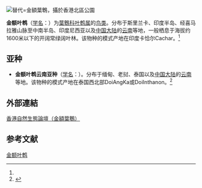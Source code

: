 [[File:Golden-fonrted_leafbird.jpg|替代=金額葉鵯，攝於香港北區公園]]
{{Speciesbox
| name = 金额叶鹎
| status = 
| status_system = 
| image = 
| genus = Chloropsis
| species = aurifrons
| authority = (Temminck)<ref name='id2743'>{{cite web| url =http://www.bioinfo.cn/db05/BjdwSpecies.php?action=view&id=2743| title =金额叶鹎| work =《中国动物物种编目数据库》| publisher =中国科学院微生物研究所| author =中国科学院动物研究所| accessdate =2009-04-04| deadurl =yes| archiveurl =https://web.archive.org/web/20131203122335/http://www.bioinfo.cn/db05/BjdwSpecies.php?action=view| archivedate =2013-12-03}}</ref>
}}

'''金额叶鹎'''（[[学名|学名]]：{{lang|la|''Chloropsis aurifrons''}}）为[[葉鵯科|葉鵯科]][[叶鹎属|叶鹎属]]的[[鸟类|鸟类]]。分布于斯里兰卡、印度半岛、经喜马拉雅山脉至中南半岛、印度尼西亚以及[[中国大陆|中国大陆]]的[[云南|云南]]等地，一般栖息于海拔约1600米以下的开阔常绿阔叶林。该物种的模式产地在印度卡恰尔Cachar。<ref name='id2743'/>

== 亚种 ==
*'''金额叶鹎云南亚种'''（[[学名|学名]]：{{lang|la|''Chloropsis aurifrons pridii''}}）。分布于缅甸、老挝、泰国以及[[中国大陆|中国大陆]]的[[云南|云南]]等地。该物种的模式产地在泰国西北部DoiAngKa或DoiInthanon。<ref name='id2744'>{{cite web| url =http://www.bioinfo.cn/db05/BjdwSpecies.php?action=view&id=2744| title =金额叶鹎云南亚种| work =《中国动物物种编目数据库》| publisher =中国科学院微生物研究所| author =中国科学院动物研究所| accessdate =2009-04-04| deadurl =yes| archiveurl =https://web.archive.org/web/20160305030427/http://www.bioinfo.cn/db05/BjdwSpecies.php?action=view&id=2744| archivedate =2016-03-05}}</ref>

== 外部連結 ==
[http://www.hkwildlife.net/Forum/viewthread.php?tid=79500 香港自然生態論壇（金額葉鵯）] {{Wayback|url=http://www.hkwildlife.net/Forum/viewthread.php?tid=79500 |date=20170202121740 }}

== 参考文献 ==
{{reflist}}
{{Taxonbar|from=Q199963}}

[[Category:叶鹎属|金额叶鹎]]


{{雀形目小作品}}